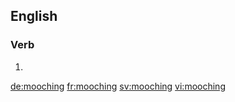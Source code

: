 ==English==

===Verb===
{{head|en}}

# {{present participle of|mooch|lang=en}}

[[de:mooching]]
[[fr:mooching]]
[[sv:mooching]]
[[vi:mooching]]